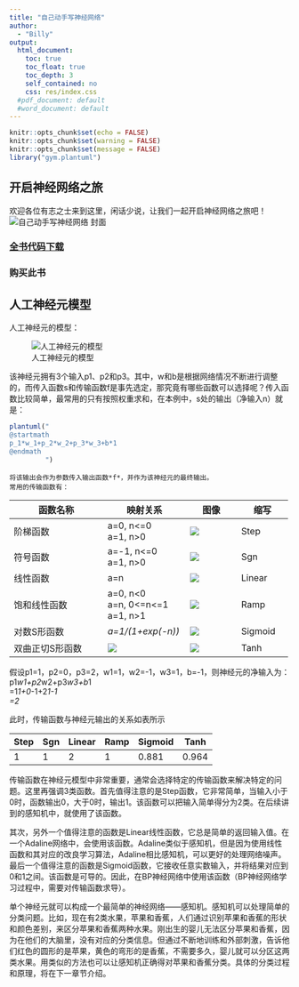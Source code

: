 ```yaml
---
title: "自己动手写神经网络"
author: 
  - "Billy"
output:
  html_document:
    toc: true
    toc_float: true
    toc_depth: 3
    self_contained: no
    css: res/index.css
  #pdf_document: default
  #word_document: default
---
```


```r
knitr::opts_chunk$set(echo = FALSE)
knitr::opts_chunk$set(warning = FALSE)
knitr::opts_chunk$set(message = FALSE)
library("gym.plantuml")
```

## 开启神经网络之旅

欢迎各位有志之士来到这里，闲话少说，让我们一起开启神经网络之旅吧！
![自己动手写神经网络 封面](res/face.jpg)

### [全书代码下载](http://www.uucode.net/201702/nncode)

### 购买此书

## 人工神经元模型

人工神经元的模型：

![人工神经元的模型](res/neurons-module.jpg)

该神经元拥有3个输入p1、p2和p3。其中，w和b是根据网络情况不断进行调整的，而传入函数s和传输函数f是事先选定，那究竟有哪些函数可以选择呢？传入函数比较简单，最常用的只有按照权重求和，在本例中，s处的输出（净输入n）就是：
```r
plantuml("
@startmath
p_1*w_1+p_2*w_2+p_3*w_3+b*1
@endmath
         ")

```
	将该输出会作为参数传入输出函数*f*，并作为该神经元的最终输出。
	常用的传输函数有：

函数名称  | 映射关系 | 图像 | 缩写 | 说明
--------- | -------- |----- | ----- |
阶梯函数  | a=0, n<=0<br />a=1, n>0 |![](res/step.jpg) | Step | n大于等于0时，输出1，否则输出0
符号函数  | a=-1, n<=0<br />a=1, n>0 | ![](res/sgn.jpg) | Sgn | n大于等于0时，输出1，否则输出-1
线性函数  | a=n | ![](res/linear.jpg)  | Linear | n本身就是神经元的输出
饱和线性函数  | a=0, n<0<br />a=n, 0<=n<=1<br />a=1, n>1 | ![](res/ramp.jpg)  | Ramp | n小于0时，输出0，n在0到1区间时，输出n，n大于1时，输出1
对数S形函数  | *a=1/(1+exp(-n))* | ![](res/sigmoid.jpg)  | Sigmoid | 有界函数，无论n如何，输出永远在(0,1)的开区间。
双曲正切S形函数  | ![](res/tanh_formular.jpg)  | ![](res/tanh.jpg)  | Tanh | 有界函数，无论n如何，输出永远在(-1,1)的开区间。


假设p1=1，p2=0，p3=2，w1=1，w2=-1，w3=1，b=-1，则神经元的净输入为：
p1*w1+p2*w2+p3*w3+b*1 <br/>
  =1*1+0*-1+2*1-1  <br/>
  =2 * <br/>
  
此时，传输函数与神经元输出的关系如表所示


Step |	Sgn	| Linear| 	Ramp	| Sigmoid | 	Tanh
---- | ---- | ----- | ------- | ------- | ---- 
1    |	1	  | 2	    | 1	      | 0.881	  | 0.964

传输函数在神经元模型中非常重要，通常会选择特定的传输函数来解决特定的问题。这里再强调3类函数。首先值得注意的是Step函数，它非常简单，当输入小于0时，函数输出0，大于0时，输出1。该函数可以把输入简单得分为2类。在后续讲到的感知机中，就使用了该函数。

其次，另外一个值得注意的函数是Linear线性函数，它总是简单的返回输入值。在一个Adaline网络中，会使用该函数。Adaline类似于感知机，但是因为使用线性函数和其对应的改良学习算法，Adaline相比感知机，可以更好的处理网络噪声。
最后一个值得注意的函数是Sigmoid函数，它接收任意实数输入，并将结果对应到0和1之间。该函数是可导的。因此，在BP神经网络中使用该函数（BP神经网络学习过程中，需要对传输函数求导）。

单个神经元就可以构成一个最简单的神经网络——感知机。感知机可以处理简单的分类问题。比如，现在有2类水果，苹果和香蕉，人们通过识别苹果和香蕉的形状和颜色差别，来区分苹果和香蕉两种水果。刚出生的婴儿无法区分苹果和香蕉，因为在他们的大脑里，没有对应的分类信息。但通过不断地训练和外部刺激，告诉他们红色的圆形的是苹果，黄色的弯形的是香蕉，不需要多久，婴儿就可以分区这两类水果。用类似的方法也可以让感知机正确得对苹果和香蕉分类。具体的分类过程和原理，将在下一章节介绍。





  

	

    


    

